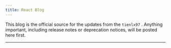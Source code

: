 ```yaml
---
title: React Blog
---
```


<Intro>

This blog is the official source for the updates from the `tienlx97` . Anything important, including release notes or deprecation notices, will be posted here first.

</Intro>

<BlogWrapper className="sm:-mx-5 flex flex-col gap-5 mt-12" />

---
